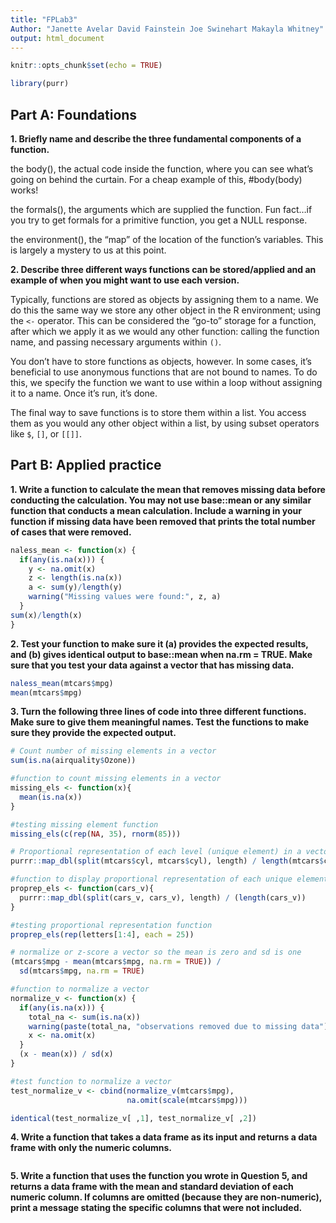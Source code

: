 ```yaml
---
title: "FPLab3"
Author: "Janette Avelar David Fainstein Joe Swinehart Makayla Whitney"
output: html_document
---
```


```r
knitr::opts_chunk$set(echo = TRUE)

library(purr)
```

## Part A: Foundations
**1. Briefly name and describe the three fundamental components of a function.**

the body(), the actual code inside the function, where you can see what's going on behind the curtain. For a cheap example of this, #body(body) works!

the formals(), the arguments which are supplied the function. Fun fact...if you try to get formals for a primitive function, you get a NULL response.

the environment(), the “map” of the location of the function’s variables. This is largely a mystery to us at this point.

**2. Describe three different ways functions can be stored/applied and an example of when you might want to use each version.**

Typically, functions are stored as objects by assigning them to a name. We do this the same way we store any other object in the R environment; using the `<-` operator. This can be considered the "go-to" storage for a function, after which we apply it as we would any other function: calling the function name, and passing necessary arguments within `()`.

You don't have to store functions as objects, however. In some cases, it's beneficial to use anonymous functions that are not bound to names. To do this, we specify the function we want to use within a loop without assigning it to a name. Once it's run, it's done.

The final way to save functions is to store them within a list. You access them as you would any other object within a list, by using subset operators like `$`, `[]`, or `[[]]`.


## Part B: Applied practice

**1. Write a function to calculate the mean that removes missing data before conducting the calculation. You may not use base::mean or any similar function that conducts a mean calculation. Include a warning in your function if missing data have been removed that prints the total number of cases that were removed.**

```r
naless_mean <- function(x) {
  if(any(is.na(x))) {
    y <- na.omit(x)
    z <- length(is.na(x))
    a <- sum(y)/length(y)
    warning("Missing values were found:", z, a)
  }
sum(x)/length(x)
}

```


**2. Test your function to make sure it (a) provides the expected results, and (b) gives identical output to base::mean when na.rm = TRUE. Make sure that you test your data against a vector that has missing data.**

```r
naless_mean(mtcars$mpg)
mean(mtcars$mpg)

```


**3. Turn the following three lines of code into three different functions. Make sure to give them meaningful names. Test the functions to make sure they provide the expected output.**

```r
# Count number of missing elements in a vector
sum(is.na(airquality$Ozone))

#function to count missing elements in a vector
missing_els <- function(x){
  mean(is.na(x))
}

#testing missing element function
missing_els(c(rep(NA, 35), rnorm(85)))

# Proportional representation of each level (unique element) in a vector
purrr::map_dbl(split(mtcars$cyl, mtcars$cyl), length) / length(mtcars$cyl)

#function to display proportional representation of each unique element in a vector
proprep_els <- function(cars_v){
  purrr::map_dbl(split(cars_v, cars_v), length) / (length(cars_v))
}

#testing proportional representation function
proprep_els(rep(letters[1:4], each = 25))

# normalize or z-score a vector so the mean is zero and sd is one
(mtcars$mpg - mean(mtcars$mpg, na.rm = TRUE)) / 
  sd(mtcars$mpg, na.rm = TRUE) 

#function to normalize a vector
normalize_v <- function(x) {
  if(any(is.na(x))) {
    total_na <- sum(is.na(x))
    warning(paste(total_na, "observations removed due to missing data"))
    x <- na.omit(x)
  }
  (x - mean(x)) / sd(x)
}

#test function to normalize a vector
test_normalize_v <- cbind(normalize_v(mtcars$mpg),
                          na.omit(scale(mtcars$mpg)))

identical(test_normalize_v[ ,1], test_normalize_v[ ,2])


```

**4. Write a function that takes a data frame as its input and returns a data frame with only the numeric columns.**

```r



```

**5. Write a function that uses the function you wrote in Question 5, and returns a data frame with the mean and standard deviation of each numeric column. If columns are omitted (because they are non-numeric), print a message stating the specific columns that were not included.**

```r

```

